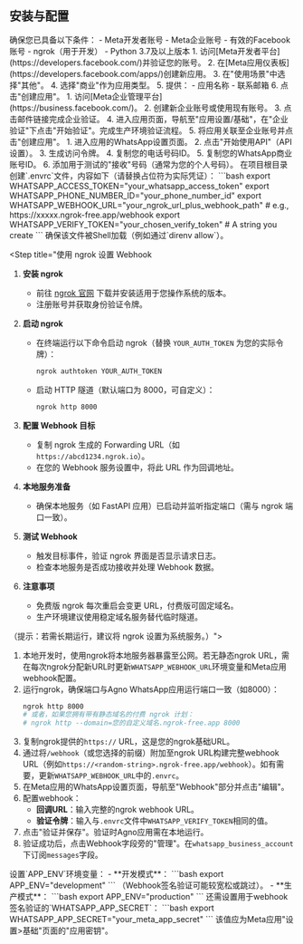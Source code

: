 ## 安装与配置
<Steps>

<Step title="前提条件">
确保您已具备以下条件：
- Meta开发者账号
- Meta企业账号
- 有效的Facebook账号
- ngrok（用于开发）
- Python 3.7及以上版本
</Step>

<Step title="创建元应用">
1. 访问[Meta开发者平台](https://developers.facebook.com/)并验证您的账号。
2. 在[Meta应用仪表板](https://developers.facebook.com/apps/)创建新应用。
3. 在"使用场景"中选择"其他"。
4. 选择"商业"作为应用类型。
5. 提供：
    - 应用名称
    - 联系邮箱
6. 点击"创建应用"。
</Step>

<Step title="设置Meta企业账户">
1. 访问[Meta企业管理平台](https://business.facebook.com/)。
2. 创建新企业账号或使用现有账号。
3. 点击邮件链接完成企业验证。
4. 进入应用页面，导航至"应用设置/基础"，在"企业验证"下点击"开始验证"。完成生产环境验证流程。
5. 将应用关联至企业账号并点击"创建应用"。
</Step>

<Step title="设置 WhatsApp Business API">
1. 进入应用的WhatsApp设置页面。
2. 点击"开始使用API"（API设置）。
3. 生成访问令牌。
4. 复制您的电话号码ID。
5. 复制您的WhatsApp商业账号ID。
6. 添加用于测试的"接收"号码（通常为您的个人号码）。
</Step>

<Step title="设置环境变量">
在项目根目录创建`.envrc`文件，内容如下（请替换占位符为实际凭证）：
```bash
export WHATSAPP_ACCESS_TOKEN="your_whatsapp_access_token"
export WHATSAPP_PHONE_NUMBER_ID="your_phone_number_id"
export WHATSAPP_WEBHOOK_URL="your_ngrok_url_plus_webhook_path" # e.g., https://xxxxx.ngrok-free.app/webhook
export WHATSAPP_VERIFY_TOKEN="your_chosen_verify_token" # A string you create
```
确保该文件被Shell加载（例如通过`direnv allow`）。
</Step>

<Step title="使用 ngrok 设置 Webhook

1. **安装 ngrok**
   - 前往 [ngrok 官网](https://ngrok.com/) 下载并安装适用于您操作系统的版本。
   - 注册账号并获取身份验证令牌。

2. **启动 ngrok**
   - 在终端运行以下命令启动 ngrok（替换 `YOUR_AUTH_TOKEN` 为您的实际令牌）：
     ```bash
     ngrok authtoken YOUR_AUTH_TOKEN
     ```
   - 启动 HTTP 隧道（默认端口为 8000，可自定义）：
     ```bash
     ngrok http 8000
     ```

3. **配置 Webhook 目标**
   - 复制 ngrok 生成的 Forwarding URL（如 `https://abcd1234.ngrok.io`）。
   - 在您的 Webhook 服务设置中，将此 URL 作为回调地址。

4. **本地服务准备**
   - 确保本地服务（如 FastAPI 应用）已启动并监听指定端口（需与 ngrok 端口一致）。

5. **测试 Webhook**
   - 触发目标事件，验证 ngrok 界面是否显示请求日志。
   - 检查本地服务是否成功接收并处理 Webhook 数据。

6. **注意事项**
   - 免费版 ngrok 每次重启会变更 URL，付费版可固定域名。
   - 生产环境建议使用稳定域名服务替代临时隧道。

（提示：若需长期运行，建议将 ngrok 设置为系统服务。）">
1. 本地开发时，使用ngrok将本地服务器暴露至公网。若无静态ngrok URL，需在每次ngrok分配新URL时更新`WHATSAPP_WEBHOOK_URL`环境变量和Meta应用webhook配置。
2. 运行ngrok，确保端口与Agno WhatsApp应用运行端口一致（如8000）：  
   ```bash
   ngrok http 8000
   # 或者，如果您拥有带有静态域名的付费 ngrok 计划：
   # ngrok http --domain=您的自定义域名.ngrok-free.app 8000
   ```
3. 复制ngrok提供的`https://` URL，这是您的ngrok基础URL。
4. 通过将`/webhook`（或您选择的前缀）附加至ngrok URL构建完整webhook URL（例如`https://<random-string>.ngrok-free.app/webhook`）。如有需要，更新`WHATSAPP_WEBHOOK_URL`中的`.envrc`。
5. 在Meta应用的WhatsApp设置页面，导航至"Webhook"部分并点击"编辑"。
6. 配置webhook：
    - **回调URL**：输入完整的ngrok webhook URL。
    - **验证令牌**：输入与`.envrc`文件中`WHATSAPP_VERIFY_TOKEN`相同的值。
7. 点击"验证并保存"。验证时Agno应用需在本地运行。
8. 验证成功后，点击Webhook字段旁的"管理"。在`whatsapp_business_account`下订阅`messages`字段。
</Step>

<Step title="配置应用环境">
设置`APP_ENV`环境变量：
- **开发模式**：  
  ```bash
  export APP_ENV="development"
  ```  
  （Webhook签名验证可能较宽松或跳过）。
- **生产模式**：  
  ```bash
  export APP_ENV="production"
  ```  
  还需设置用于webhook签名验证的`WHATSAPP_APP_SECRET`：  
  ```bash
  export WHATSAPP_APP_SECRET="your_meta_app_secret"
  ```  
  该值应为Meta应用"设置>基础"页面的"应用密钥"。
</Step>

</Steps>
